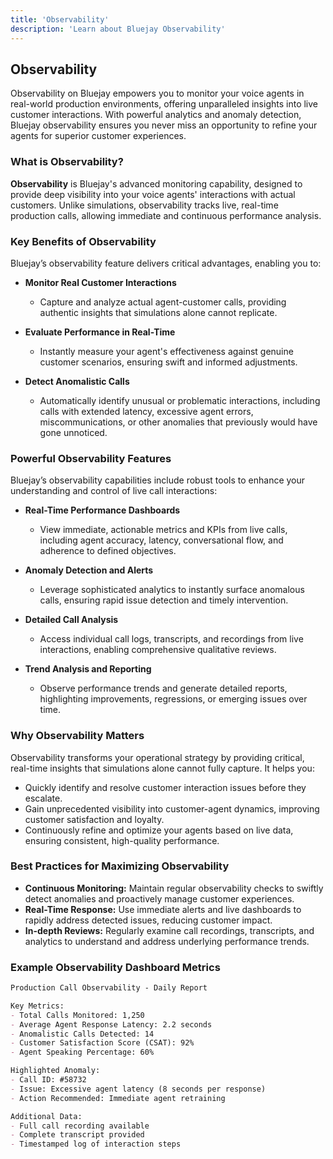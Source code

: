 ```yaml
---
title: 'Observability'
description: 'Learn about Bluejay Observability'
---
```


## Observability

Observability on Bluejay empowers you to monitor your voice agents in real-world production environments, offering unparalleled insights into live customer interactions. With powerful analytics and anomaly detection, Bluejay observability ensures you never miss an opportunity to refine your agents for superior customer experiences.

### What is Observability?

**Observability** is Bluejay's advanced monitoring capability, designed to provide deep visibility into your voice agents' interactions with actual customers. Unlike simulations, observability tracks live, real-time production calls, allowing immediate and continuous performance analysis.

### Key Benefits of Observability

Bluejay’s observability feature delivers critical advantages, enabling you to:

- **Monitor Real Customer Interactions**
  - Capture and analyze actual agent-customer calls, providing authentic insights that simulations alone cannot replicate.

- **Evaluate Performance in Real-Time**
  - Instantly measure your agent's effectiveness against genuine customer scenarios, ensuring swift and informed adjustments.

- **Detect Anomalistic Calls**
  - Automatically identify unusual or problematic interactions, including calls with extended latency, excessive agent errors, miscommunications, or other anomalies that previously would have gone unnoticed.

### Powerful Observability Features

Bluejay’s observability capabilities include robust tools to enhance your understanding and control of live call interactions:

- **Real-Time Performance Dashboards**
  - View immediate, actionable metrics and KPIs from live calls, including agent accuracy, latency, conversational flow, and adherence to defined objectives.

- **Anomaly Detection and Alerts**
  - Leverage sophisticated analytics to instantly surface anomalous calls, ensuring rapid issue detection and timely intervention.

- **Detailed Call Analysis**
  - Access individual call logs, transcripts, and recordings from live interactions, enabling comprehensive qualitative reviews.

- **Trend Analysis and Reporting**
  - Observe performance trends and generate detailed reports, highlighting improvements, regressions, or emerging issues over time.

### Why Observability Matters

Observability transforms your operational strategy by providing critical, real-time insights that simulations alone cannot fully capture. It helps you:

- Quickly identify and resolve customer interaction issues before they escalate.
- Gain unprecedented visibility into customer-agent dynamics, improving customer satisfaction and loyalty.
- Continuously refine and optimize your agents based on live data, ensuring consistent, high-quality performance.

### Best Practices for Maximizing Observability

- **Continuous Monitoring:** Maintain regular observability checks to swiftly detect anomalies and proactively manage customer experiences.
- **Real-Time Response:** Use immediate alerts and live dashboards to rapidly address detected issues, reducing customer impact.
- **In-depth Reviews:** Regularly examine call recordings, transcripts, and analytics to understand and address underlying performance trends.

### Example Observability Dashboard Metrics

```md
Production Call Observability - Daily Report

Key Metrics:
- Total Calls Monitored: 1,250
- Average Agent Response Latency: 2.2 seconds
- Anomalistic Calls Detected: 14
- Customer Satisfaction Score (CSAT): 92%
- Agent Speaking Percentage: 60%

Highlighted Anomaly:
- Call ID: #58732
- Issue: Excessive agent latency (8 seconds per response)
- Action Recommended: Immediate agent retraining

Additional Data:
- Full call recording available
- Complete transcript provided
- Timestamped log of interaction steps
